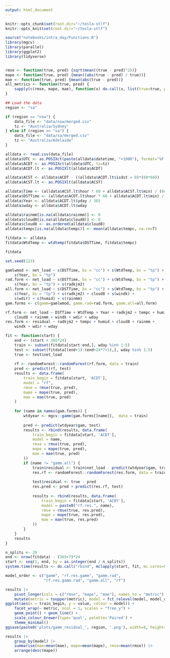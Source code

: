 ```yaml
---
output: html_document
---
```


```r
knitr::opts_chunk$set(root.dir="~/tesla-stlf")
knitr::opts_knit$set(root.dir="~/tesla-stlf")
```

```r
source("notebooks/intra_day/Functions.R")
library(mgcv)
library(parallel)
library(ggplot2)
library(tidyverse)


rmse <- function(true, pred) {sqrt(mean((true - pred)^2))}
mape <- function(true, pred) {mean((abs(true - pred) / true))}
mae <- function(true, pred) {mean(abs(true - pred))}
all_metrics <- function(true, pred) {
    sapply(c(rmse, mape, mae), function(x) do.call(x, list(true=true, pred=pred)))
}
```

```r
## Load the data
region <- "sa"

if (region == "nsw") {
    data_file <- "data/nsw/merged.csv"
    tz <- "Australia/Sydney"
} else if (region == "sa") {
    data_file <- "data/sa/merged.csv"
    tz <- "Australia/Adelaide"
}

alldata <- read.csv(data_file)
alldata$UTC <- as.POSIXct(paste(alldata$datetime, "+1000"), format="%F %T %z", tz='UTC')
alldata$ACDT <- as.POSIXct(alldata$UTC, tz=tz)
alldata$ACDT.lt <- as.POSIXlt(alldata$ACDT)

alldata$ACST <- alldata$ACDT - ((alldata$ACDT.lt$isdst > 0)*(60*60))
alldata$ACST.lt <- as.POSIXlt(alldata$ACST)

alldata$Time <- (alldata$ACST.lt$hour * 60 + alldata$ACST.lt$min) / (60 * 24)
alldata$DSTTime <- (alldata$ACDT.lt$hour * 60 + alldata$ACDT.lt$min) / (60 * 24)
alldata$Year <- alldata$ACDT.lt$yday / 365
alldata$wday <- alldata$ACDT.lt$wday

alldata$rainmm[is.na(alldata$rainmm)] <- 0
alldata$cloud8[is.na(alldata$cloud8)] <- 0
alldata$cloud8 <- as.ordered(alldata$cloud8)
alldata$tempc[is.na(alldata$tempc)] <- mean(alldata$tempc, na.rm=T)

fitdata <- alldata
fitdata$WtdTemp <- wtdtemp(fitdata$DSTTime, fitdata$tempc)

fitdata
```

```r
set.seed(123)

gamlwmod <- net_load ~ s(DSTTime, bs = "cc") + s(WtdTemp, bs = "tp") + 
    s(Year, bs = "tp")
rad.form <- net_load ~ s(DSTTime, bs = "cc") + s(WtdTemp, bs = "tp") + 
    s(Year, bs = "tp") + s(radkjm2)
all.form <- net_load ~ s(DSTTime, bs = "cc") + s(WtdTemp, bs = "tp") + 
    s(Year, bs = "tp") + s(radkjm2) + cloud8 + s(windk) +
    s(wdir) + s(humid) + s(rainmm)
gam.forms <- c(gamm=gamlwmod, gamm.rad=rad.form, gamm.all=all.form)

rf.form <- net_load ~ DSTTime + WtdTemp + Year + radkjm2 + tempc + humid + 
    cloud8 + rainmm + windk + wdir + wday
res.form <- residual ~ radkjm2 + tempc + humid + cloud8 + rainmm + 
    windk + wdir + wday

fit <- function(start) {
    end <- (start + 365*24)
    train <- subset(fitdata[start:end,], wday %in% 1:5)
    test <- subset(fitdata[(end+1):(end+24*7+1),], wday %in% 1:5)
    true <- test$net_load
    
    rf <- randomForest::randomForest(rf.form, data = train)
    pred <- predict(rf, test)
    results <- data.frame(
        train_begin = fitdata[start, 'ACDT'], 
        model = "rf",
        rmse = rmse(true, pred), 
        mape = mape(true, pred),
        mae = mae(true, pred)
    )
    
    for (name in names(gam.forms)) {
        wtdyear <- mgcv::gamm(gam.forms[[name]],  data = train)
        
        pred <- predict(wtdyear$gam, test)
        results <- rbind(results, data.frame(
            train_begin = fitdata[start, 'ACDT'], 
            model = name,
            rmse = rmse(true, pred), 
            mape = mape(true, pred),
            mae = mae(true, pred)
        ))
        if (name != "gamm.all") {
            train$residual <- train$net_load - predict(wtdyear$gam, train)
            res.rf <- randomForest::randomForest(res.form, data = train)
            
            test$residual <- true - pred
            res.pred <- pred + predict(res.rf, test)
            
            results <- rbind(results, data.frame(
                train_begin = fitdata[start, 'ACDT'], 
                model = paste0("rf.res.", name),
                rmse = rmse(true, res.pred), 
                mape = mape(true, res.pred),
                mae = mae(true, res.pred)
            ))
        }
    }
    results
}

n_splits <- 20
end <- nrow(fitdata) - (365+7)*24
start <- seq(1, end, by = as.integer(end / n_splits))
system.time(results <- do.call("rbind", mclapply(start, fit, mc.cores=8)))
```

```r
model_order <- c("gamm", "rf.res.gamm", "gamm.rad",
                 "rf.res.gamm.rad", "gamm.all", "rf")

results |> 
    pivot_longer(cols = c("rmse", "mape", "mae"), names_to = "metric") |>
    mutate(metric = toupper(metric), model = fct_relevel(model, model_order)) |>
ggplot(aes(x = train_begin, y = value, colour = model)) + 
    facet_wrap(~ metric, ncol = 1, scales = "free_y") +
    geom_point() + geom_line() +
    scale_colour_brewer(type='qual', palette='Paired') +
    theme_minimal()
ggsave(paste0('plots/gamm_residual_', region, '.png'), width=8, height=6)
```

```r
results |> 
    group_by(model) |> 
    summarise(mae=mean(mae), mape=mean(mape), rmse=mean(rmse)) |>
    arrange(desc(mape))
```


